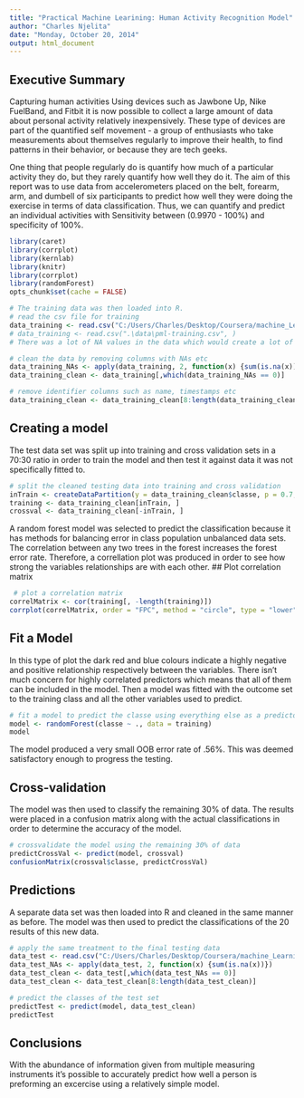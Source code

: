 ```yaml
---
title: "Practical Machine Learining: Human Activity Recognition Model"
author: "Charles Njelita"
date: "Monday, October 20, 2014"
output: html_document
---
```


## Executive Summary
Capturing human activities Using devices such as Jawbone Up, Nike FuelBand, and Fitbit it is now possible to collect a large amount of data about personal activity relatively inexpensively. These type of devices are part of the quantified self movement - a group of enthusiasts who take measurements about themselves regularly to improve their health, to find patterns in their behavior, or because they are tech geeks. 

One thing that people regularly do is quantify how much of a particular activity they do, but they rarely quantify how well they do it. The aim of this report was to use data from accelerometers placed on the belt, forearm, arm, and dumbell of six participants to predict how well they were doing the exercise in terms of data classification. 
Thus, we can quantify and predict an individual activities with  Sensitivity between (0.9970 - 100%) and specificity of 100%.

```r
library(caret)
library(corrplot)
library(kernlab)
library(knitr)
library(corrplot)
library(randomForest)
opts_chunk$set(cache = FALSE)
```


```r
# The training data was then loaded into R.
# read the csv file for training 
data_training <- read.csv("C:/Users/Charles/Desktop/Coursera/machine_Learning/data/pml-training.csv", na.strings= c("NA",""," "))
# data_training <- read.csv(".\data\pml-training.csv", )
# There was a lot of NA values in the data which would create a lot of noise for the model. As a result, these columns were removed from the data set. The first eight columns that acted as identifiers for the experiment were also removed.

# clean the data by removing columns with NAs etc
data_training_NAs <- apply(data_training, 2, function(x) {sum(is.na(x))})
data_training_clean <- data_training[,which(data_training_NAs == 0)]

# remove identifier columns such as name, timestamps etc
data_training_clean <- data_training_clean[8:length(data_training_clean)]
```

## Creating a model
The test data set was split up into training and cross validation sets in a 70:30 ratio in order to train the model and then test it against data it was not specifically fitted to.
```r
# split the cleaned testing data into training and cross validation
inTrain <- createDataPartition(y = data_training_clean$classe, p = 0.7, list = FALSE)
training <- data_training_clean[inTrain, ]
crossval <- data_training_clean[-inTrain, ]
```
A random forest model was selected to predict the classification because it has methods for balancing error in class population unbalanced data sets. The correlation between any two trees in the forest increases the forest error rate. Therefore, a correllation plot was produced in order to see how strong the variables relationships are with each other.
## Plot correlation matrix
```r
 # plot a correlation matrix
correlMatrix <- cor(training[, -length(training)])
corrplot(correlMatrix, order = "FPC", method = "circle", type = "lower", tl.cex = 0.8,  tl.col = rgb(0, 0, 0))
```

## Fit a Model
In this type of plot the dark red and blue colours indicate a highly negative and positive relationship respectively between the variables. There isn't much concern for highly correlated predictors which means that all of them can be included in the model.
Then a model was fitted with the outcome set to the training class and all the other variables used to predict.
```r
# fit a model to predict the classe using everything else as a predictor
model <- randomForest(classe ~ ., data = training)
model
```
The model produced a very small OOB error rate of .56%. This was deemed satisfactory enough to progress the testing.

## Cross-validation
The model was then used to classify the remaining 30% of data. The results were placed in a confusion matrix along with the actual classifications in order to determine the accuracy of the model.
```r
# crossvalidate the model using the remaining 30% of data
predictCrossVal <- predict(model, crossval)
confusionMatrix(crossval$classe, predictCrossVal)
```

## Predictions
A separate data set was then loaded into R and cleaned in the same manner as before. The model was then used to predict the classifications of the 20 results of this new data.
```r
# apply the same treatment to the final testing data
data_test <- read.csv("C:/Users/Charles/Desktop/Coursera/machine_Learning/data//pml-testing.csv", na.strings= c("NA",""," "))
data_test_NAs <- apply(data_test, 2, function(x) {sum(is.na(x))})
data_test_clean <- data_test[,which(data_test_NAs == 0)]
data_test_clean <- data_test_clean[8:length(data_test_clean)]

# predict the classes of the test set
predictTest <- predict(model, data_test_clean)
predictTest
```

## Conclusions
With the abundance of information given from multiple measuring instruments it's possible to accurately predict how well a person is preforming an excercise using a relatively simple model.

